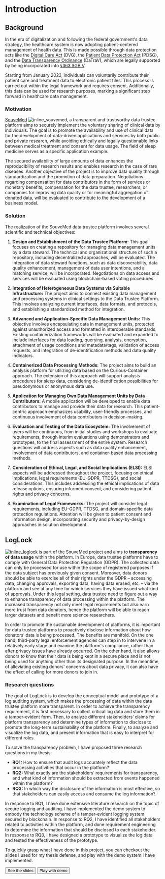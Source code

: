 
# Introduction

## Background

In the era of digitalization and following the federal government's data strategy, the healthcare system is now adopting patient-centered management of health data. This is made possible through data protection acts like the [Digital Care Act](https://www.bundesgesundheitsministerium.de/digitale-versorgung-gesetz) (DVG), the [Patient Data Protection Act](https://www.bundesgesundheitsministerium.de/patientendaten-schutz-gesetz) (PDSG), and the [Data Transparency Ordinance](https://www.bundesgesundheitsministerium.de/fileadmin/Dateien/3_Downloads/Gesetze_und_Verordnungen/GuV/D/VO_Datentransparenzverordnung.pdf) (DaTraV), which are legally supported by being incorporated into [§363 SGB V](https://www.gesetze-im-internet.de/sgb_5/__363.html).

Starting from January 2023, individuals can voluntarily contribute their patient care and treatment data to electronic patient files. This process is carried out within the legal framework and requires consent. Additionally, this data can be used for research purposes, marking a significant step forward in healthcare data management.

### Motivation

[SouveMed](https://souvemed.de) ![inline_souvemed](/images/souvemed.png), a transparent and trustworthy data trustee platform aims to securely implement the voluntary sharing of clinical data by individuals. The goal is to promote the availability and use of clinical data for the development of data-driven applications and services by both public and private research, while avoiding ethically and legally questionable links between medical treatment and consent for data usage. The field of sleep medicine serves as a specific application example.

The secured availability of large amounts of data enhances the reproducibility of research results and enables research in the case of rare diseases. Another objective of the project is to improve data quality through standardization and the promotion of data preparation. Negotiations regarding compensation for data contributors in the form of services or monetary benefits, compensation for the data trustee, researchers, or companies for improving data quality or for meaningful aggregation of donated data, will be evaluated to contribute to the development of a business model.

### Solution

The realization of the SouveMed data trustee platform involves several scientific and technical objectives:

1. **Design and Establishment of the Data Trustee Platform:** This goal focuses on creating a repository for managing data management units by a data steward. The technical and organizational structure of such a repository, including decentralized approaches, will be evaluated. The integration of data steward functions, such as data discoverability, data quality enhancement, management of data user intentions, and a matching service, will be incorporated. Negotiations on data access and services will be evaluated using blockchain-based voting procedures.

2. **Integration of Heterogeneous Data Systems via Suitable Infrastructure:** The project aims to connect existing data management and processing systems in clinical settings to the Data Trustee Platform. This involves analyzing current interfaces, data formats, and protocols, and establishing a standardized method for integration.

3. **Advanced and Application-Specific Data Management Units:** This objective involves encapsulating data in management units, protected against unauthorized access and formatted in interoperable standards. Existing containerization frameworks will be evaluated and expanded to include interfaces for data loading, querying, analysis, encryption, attachment of usage conditions and metadata/tags, validation of access requests, and integration of de-identification methods and data quality indicators.

4. **Containerized Data Processing Methods:** The project aims to build an analysis platform for utilizing data based on the Curious-Container approach. The extension of this approach will support analysis procedures for sleep data, considering de-identification possibilities for pseudonymous or anonymous data use.

5. **Application for Managing Own Data Management Units by Data Contributors:** A mobile application will be developed to enable data contributors to manage and provide their data for research. This patient-centric approach emphasizes usability, user-friendly processes, and continuous involvement of data contributors in decision-making.

6. **Evaluation and Testing of the Data Ecosystem:** The involvement of users will be continuous, from initial studies and workshops to evaluate requirements, through interim evaluations using demonstrators and prototypes, to the final assessment of the entire system. Research questions will address aspects such as data quality enhancement, involvement of data contributors, and container-based data processing methods.

7. **Consideration of Ethical, Legal, and Social Implications (ELSI):** ELSI aspects will be addressed throughout the project, focusing on ethical implications, legal requirements (EU-GDPR, TTDSG), and social considerations. This includes addressing the ethical implications of data release options, ensuring informed consent, and considering patient rights and privacy concerns.

8. **Examination of Legal Frameworks:** The project will consider legal requirements, including EU-GDPR, TTDSG, and domain-specific data protection regulations. Attention will be given to patient consent and information design, incorporating security and privacy-by-design approaches in solution development.

## LogLock

[![inline_loglock](/images/loglock.svg)](https://extropy.dev/loglock) is part of the SouveMed project and aims to **transparency of data usage** within the platform. In Europe, data trustee platforms have to comply with General Data Protection Regulation (GDPR). The collected data can only be processed for use within the scope of registered purposes if the data subject has previously given consent. Moreover, data donors should be able to exercise all of their rights under the GDPR – accessing data, changing approvals, exporting data, having data erased, etc. – via the platform and see at any time for which services they have issued what kind of approvals. Under this legal setting, data trustee need to figure out a way to enhance transparency of data processing within the platform. The increased transparency not only meet legal requirements but also earn more trust from data donators, hence the platform will be able to reach larger datasets and benefit more science researchers.

In order to promote the sustainable development of platforms, it is important for data trustee platforms to proactively disclose information about how donators’ data is being processed. The benefits are manifold. On the one hand, third-party legal enforcement agencies can step in to intervene in a relatively early stage and examine the platform's compliance, rather than after privacy issues have already occurred. On the other hand, it also allows donors to know that their data is being kept in a secure place and is not being used for anything other than its designated purpose. In the meantime, of alleviating existing donors' concerns about data privacy, it can also have the effect of calling for more donors to join in.

### Research questions

The goal of LogLock is to develop the conceptual model and prototype of a log auditing system, which makes the processing of data within the data trustee platform more transparent. In order to achieve the transparency requirement, it is first necessary to collect critical log data and store them in a tamper-evident form. Then, to analyze different stakeholders’ claims for platform transparency and determine types of information to disclose to promote the long-term sustainability of the platform. Finally, to analyze and visualize the log data, and present information that is easy to interpret for different roles.

To solve the transparency problem, I have proposed three research questions in my thesis:

- **RQ1:** How to ensure that audit logs accurately reflect the data processing activities that occur in the platform?
- **RQ2:** What exactly are the stakeholders’ requirements for transparency, and what kind of information should be extracted from events happened within the platform?
- **RQ3:** In which way the disclosure of the information is most effective, so that stakeholders can easily access and consume the log information?

In response to RQ1, I have done extensive literature research on the topic of secure logging and auditing. I have implemented the demo system to embody the technology scheme of a tamper-evident logging system secured by blockchain. In response to RQ2, I have identified all stakeholders related to activities within the platform, and done requirement engineering to determine the information that should be disclosed to each stakeholder. In response to RQ3, I have designed a prototype to visualize the log data and tested the effectiveness of the prototype.

To quickly grasp what I have done in this project, you can checkout the slides I used for my thesis defense, and play with the demo system I have implemented.

<div className='flex flex-row my-16 justify-center'>
	<Button size='lg' className='mr-6' asChild>
		<Link href='./presentation'>
			<Presentation className='mr-2' />
			<span>See the slides</span>
		</Link>
	</Button>
	<Button variant='secondary' size='lg' asChild>
		<Link href='./'>
			<Boxes className='mr-2' />
			<span>Play with demo</span>
		</Link>
	</Button>
</div>
